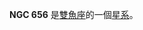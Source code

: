 {{NGCInfoBox|NGCID=NGC 656|發現者=德亞瑞司特|發現日期=1865年9月20日|其他編號=UGC 1194,MCG 4-5-2,ZWG 482.4|曆元=J2000.0|赤經=1時42分27.3秒
|赤緯=26°8'36"|星座=雙魚座|星體=星系|星等=12.4|表面亮度=13|藍等=13.4}}

'''NGC 656''' 是[[雙魚座|雙魚座]]的一個[[星系|星系]]。

{{NGCReference|656}}
{{Catalogs|NGC=656}}

{{Galaxy-stub}}